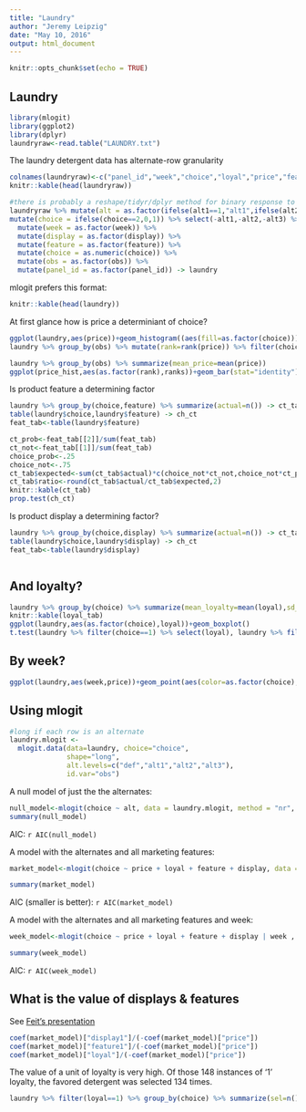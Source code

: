 ```yaml
---
title: "Laundry"
author: "Jeremy Leipzig"
date: "May 10, 2016"
output: html_document
---
```


```r
knitr::opts_chunk$set(echo = TRUE)
```

## Laundry



```r
library(mlogit)
library(ggplot2)
library(dplyr)
laundryraw<-read.table("LAUNDRY.txt")
```

The laundry detergent data has alternate-row granularity
```r


colnames(laundryraw)<-c("panel_id","week","choice","loyal","price","feature","display","alt1","alt2","alt3","obs")
knitr::kable(head(laundryraw))

#there is probably a reshape/tidyr/dplyr method for binary response to categorical but I can't find it
laundryraw %>% mutate(alt = as.factor(ifelse(alt1==1,"alt1",ifelse(alt2==1,"alt2",ifelse(alt3==1,"alt3","def"))))) %>%
mutate(choice = ifelse(choice==2,0,1)) %>% select(-alt1,-alt2,-alt3) %>%
  mutate(week = as.factor(week)) %>%
  mutate(display = as.factor(display)) %>%
  mutate(feature = as.factor(feature)) %>%
  mutate(choice = as.numeric(choice)) %>%
  mutate(obs = as.factor(obs)) %>%
  mutate(panel_id = as.factor(panel_id)) -> laundry
```

mlogit prefers this format:
```r
knitr::kable(head(laundry))
```
At first glance how is price a determiniant of choice?
```r
ggplot(laundry,aes(price))+geom_histogram((aes(fill=as.factor(choice))))
laundry %>% group_by(obs) %>% mutate(rank=rank(price)) %>% filter(choice == 1) %>% ungroup %>% group_by(rank) %>% summarize(ranks=n()) -> price_hist

laundry %>% group_by(obs) %>% summarize(mean_price=mean(price))
ggplot(price_hist,aes(as.factor(rank),ranks))+geom_bar(stat="identity")+xlab("rank")+ylab("occurences of choice 1")
```

Is product feature a determining factor
```r
laundry %>% group_by(choice,feature) %>% summarize(actual=n()) -> ct_tab
table(laundry$choice,laundry$feature) -> ch_ct
feat_tab<-table(laundry$feature)
```

```r
ct_prob<-feat_tab[[2]]/sum(feat_tab)
ct_not<-feat_tab[[1]]/sum(feat_tab)
choice_prob<-.25
choice_not<-.75
ct_tab$expected<-sum(ct_tab$actual)*c(choice_not*ct_not,choice_not*ct_prob,choice_prob*ct_not,choice_prob*ct_prob)
ct_tab$ratio<-round(ct_tab$actual/ct_tab$expected,2)
knitr::kable(ct_tab)
prop.test(ch_ct)
```

Is product display a determining factor?
```r
laundry %>% group_by(choice,display) %>% summarize(actual=n()) -> ct_tab
table(laundry$choice,laundry$display) -> ch_ct
feat_tab<-table(laundry$display)
```

```r
```

## And loyalty?
```r
laundry %>% group_by(choice) %>% summarize(mean_loyalty=mean(loyal),sd_loyalty=sd(loyal)) -> loyal_tab
knitr::kable(loyal_tab)
ggplot(laundry,aes(as.factor(choice),loyal))+geom_boxplot()
t.test(laundry %>% filter(choice==1) %>% select(loyal), laundry %>% filter(choice==0) %>% select(loyal))
```

## By week?
```r
ggplot(laundry,aes(week,price))+geom_point(aes(color=as.factor(choice),shape=as.factor(display)))
```

## Using mlogit
```r
#long if each row is an alternate
laundry.mlogit <- 
  mlogit.data(data=laundry, choice="choice", 
              shape="long", 
              alt.levels=c("def","alt1","alt2","alt3"), 
              id.var="obs")
```

A null model of just the the alternates:
```r
null_model<-mlogit(choice ~ alt, data = laundry.mlogit, method = "nr", probit = FALSE, print.level = 0)
summary(null_model)
```
AIC: `r AIC(null_model)`

A model with the alternates and all marketing features:
```r
market_model<-mlogit(choice ~ price + loyal + feature + display, data = laundry.mlogit, method = "nr", probit = FALSE, print.level = 0)

summary(market_model)
```
AIC (smaller is better): `r AIC(market_model)`

A model with the alternates and all marketing features and week:
```r
week_model<-mlogit(choice ~ price + loyal + feature + display | week , data = laundry.mlogit, method = "nr", probit = FALSE, print.level = 0)

summary(week_model)
```
AIC: `r AIC(week_model)`

## What is the value of displays & features
See [Feit's presentation](http://r-marketing.r-forge.r-project.org/slides/chapter13-phillyR/ConjointR20150418.html#/21)
```r
coef(market_model)["display1"]/(-coef(market_model)["price"])
coef(market_model)["feature1"]/(-coef(market_model)["price"])
coef(market_model)["loyal"]/(-coef(market_model)["price"])
```

The value of a unit of loyalty is very high. Of those 148 instances of '1' loyalty, the favored detergent was selected 134 times.

```r
laundry %>% filter(loyal==1) %>% group_by(choice) %>% summarize(sel=n())
```
